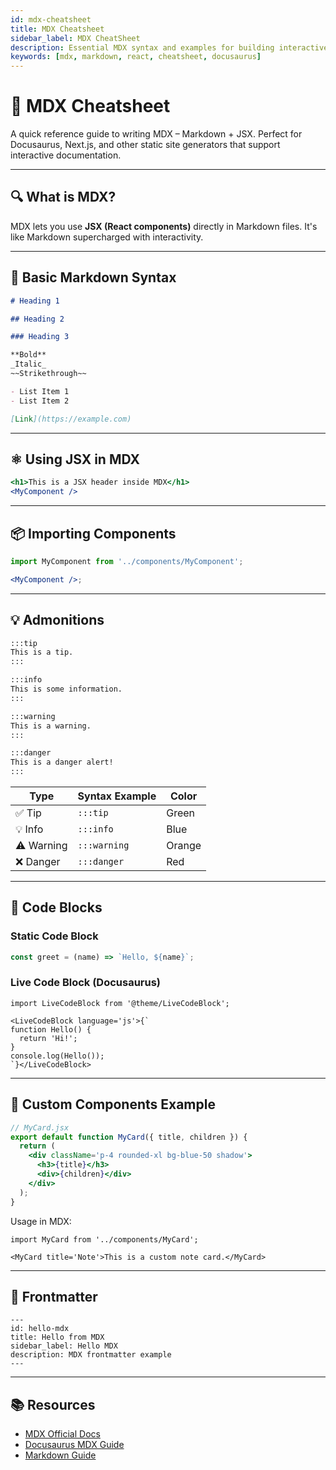 ```yaml
---
id: mdx-cheatsheet
title: MDX Cheatsheet
sidebar_label: MDX CheatSheet
description: Essential MDX syntax and examples for building interactive docs
keywords: [mdx, markdown, react, cheatsheet, docusaurus]
---
```


# 📘 MDX Cheatsheet

A quick reference guide to writing MDX – Markdown + JSX. Perfect for Docusaurus, Next.js, and other static site generators that support interactive documentation.

---

## 🔍 What is MDX?

MDX lets you use **JSX (React components)** directly in Markdown files. It's like Markdown supercharged with interactivity.

---

## 📝 Basic Markdown Syntax

```md
# Heading 1

## Heading 2

### Heading 3

**Bold**  
_Italic_  
~~Strikethrough~~

- List Item 1
- List Item 2

[Link](https://example.com)
```

---

## ⚛️ Using JSX in MDX

```jsx
<h1>This is a JSX header inside MDX</h1>
<MyComponent />
```

---

## 📦 Importing Components

```jsx
import MyComponent from '../components/MyComponent';

<MyComponent />;
```

---

## 💡 Admonitions

```md
:::tip
This is a tip.
:::

:::info
This is some information.
:::

:::warning
This is a warning.
:::

:::danger
This is a danger alert!
:::
```

| Type       | Syntax Example | Color  |
| ---------- | -------------- | ------ |
| ✅ Tip     | `:::tip`       | Green  |
| 💡 Info    | `:::info`      | Blue   |
| ⚠️ Warning | `:::warning`   | Orange |
| ❌ Danger  | `:::danger`    | Red    |

---

## 🧪 Code Blocks

### Static Code Block

```js
const greet = (name) => `Hello, ${name}`;
```

### Live Code Block (Docusaurus)

```mdx
import LiveCodeBlock from '@theme/LiveCodeBlock';

<LiveCodeBlock language='js'>{`
function Hello() {
  return 'Hi!';
}
console.log(Hello());
`}</LiveCodeBlock>
```

---

## 🧱 Custom Components Example

```jsx
// MyCard.jsx
export default function MyCard({ title, children }) {
  return (
    <div className='p-4 rounded-xl bg-blue-50 shadow'>
      <h3>{title}</h3>
      <div>{children}</div>
    </div>
  );
}
```

Usage in MDX:

```mdx
import MyCard from '../components/MyCard';

<MyCard title='Note'>This is a custom note card.</MyCard>
```

---

## 🧾 Frontmatter

```mdx
---
id: hello-mdx
title: Hello from MDX
sidebar_label: Hello MDX
description: MDX frontmatter example
---
```

---

## 📚 Resources

- [MDX Official Docs](https://mdxjs.com/)
- [Docusaurus MDX Guide](https://docusaurus.io/docs/markdown-features/mdx)
- [Markdown Guide](https://www.markdownguide.org/)
